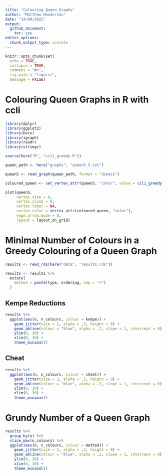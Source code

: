 ```yaml
---
title: "Colouring Queen Graphs"
author: "Matthew Henderson"
date: "14/09/2022"
output:
  github_document:
    toc: yes
editor_options: 
  chunk_output_type: console
---
```


```r
knitr::opts_chunk$set(
  echo = TRUE,
  collapse = TRUE,
  comment = "#>",
  fig.path = "figure/",
  message = FALSE)
```

# Colouring Queen Graphs in R with ccli

```r
library(dplyr)
library(ggplot2)
library(here)
library(igraph)
library(readr)
library(stringr)

source(here("R", "ccli_greedy.R"))

queen_path <- here("graphs", "queen5_5.col")

queen5 <- read_graph(queen_path, format = "dimacs")

coloured_queen <- set_vertex_attr(queen5, "color", value = ccli_greedy_colouring(queen_path))

plot(queen5,
     vertex.size = 8,
     vertex.size2 = 8,
     vertex.label = NA,
     vertex.color = vertex_attr(coloured_queen, "color"),
     edge.arrow.mode = 0,
     layout = layout_on_grid)
```

# Minimal Number of Colours in a Greedy Colouring of a Queen Graph

```r
results <- read_rds(here("data", "results.rds"))

results <- results %>%
  mutate(
    method = paste(type, ordering, sep = "+")
  )
```

## Kempe Reductions

```r
results %>%
  ggplot(aes(n, n_colours, colour = kempe)) +
    geom_jitter(size = 1, alpha = .5, height = 0) +
    geom_abline(colour = "blue", alpha = .2, slope = 1, intercept = 0) +
    ylim(0, 30) +
    xlim(0, 30) +
    theme_minimal()
```

## Cheat

```r
results %>%
  ggplot(aes(n, n_colours, colour = cheat)) +
    geom_jitter(size = 1, alpha = .5, height = 0) +
    geom_abline(colour = "blue", alpha = .2, slope = 1, intercept = 0) +
    ylim(0, 30) +
    xlim(0, 30) +
    theme_minimal()
```

# Grundy Number of a Queen Graph

```r
results %>%
  group_by(n) %>%
  slice_max(n_colours) %>%
  ggplot(aes(n, n_colours, colour = method)) +
    geom_jitter(size = 1, alpha = .3, height = 0) +
    geom_abline(colour = "blue", alpha = .2, slope = 1, intercept = 0) +
    ylim(0, 30) +
    xlim(0, 30) +
    theme_minimal()
```
